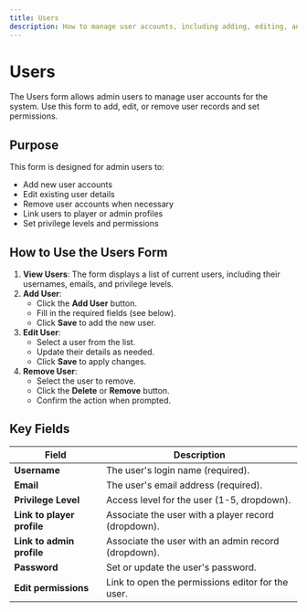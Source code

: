 ```yaml
---
title: Users
description: How to manage user accounts, including adding, editing, and removing user entries.
---
```


# Users

The Users form allows admin users to manage user accounts for the system. Use this form to add, edit, or remove user records and set permissions.

## Purpose
This form is designed for admin users to:
- Add new user accounts
- Edit existing user details
- Remove user accounts when necessary
- Link users to player or admin profiles
- Set privilege levels and permissions

## How to Use the Users Form

1. **View Users**: The form displays a list of current users, including their usernames, emails, and privilege levels.
2. **Add User**:
   - Click the **Add User** button.
   - Fill in the required fields (see below).
   - Click **Save** to add the new user.
3. **Edit User**:
   - Select a user from the list.
   - Update their details as needed.
   - Click **Save** to apply changes.
4. **Remove User**:
   - Select the user to remove.
   - Click the **Delete** or **Remove** button.
   - Confirm the action when prompted.

## Key Fields
| Field | Description |
| --- | --- |
| **Username** | The user's login name (required). |
| **Email** | The user's email address (required). |
| **Privilege Level** | Access level for the user (1-5, dropdown). |
| **Link to player profile** | Associate the user with a player record (dropdown). |
| **Link to admin profile** | Associate the user with an admin record (dropdown). |
| **Password** | Set or update the user's password. |
| **Edit permissions** | Link to open the permissions editor for the user. |
